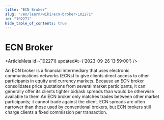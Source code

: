 ```yaml
---
title: "ECN Broker"
slug: "/en/learn/wiki/ecn-broker-102271"
id: "102271"
hide_table_of_contents: true
---
```



# ECN Broker

<ArticleMeta id={102271} updatedAt={'2023-09-26 13:59:00'} />
<div className='border-solid border-b border-t-0 my-4 border-[var(--ifm-color-gray-300)]' />

An ECN broker is a financial intermediary that uses electronic communications networks (ECNs) to give clients direct access to other participants in equity and currency markets. Because an ECN broker consolidates price quotations from several market participants, it can generally offer its clients tighter bid/ask spreads than would be otherwise available to them.An ECN broker only matches trades between other market participants; it cannot trade against the client. ECN spreads are often narrower than those used by conventional brokers, but ECN brokers still charge clients a fixed commission per transaction.
